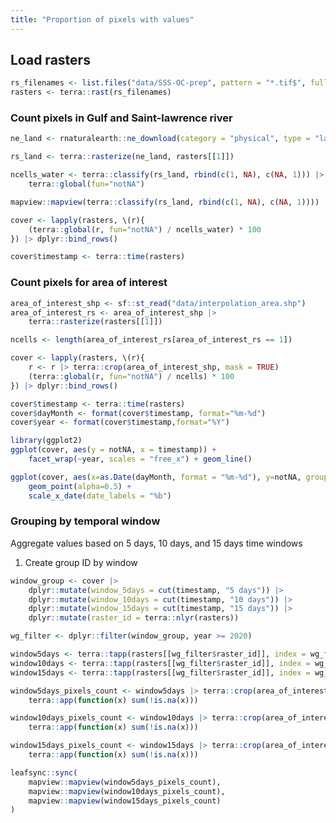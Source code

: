 ```yaml
---
title: "Proportion of pixels with values"
---
```


## Load rasters

```R
rs_filenames <- list.files("data/SSS-OC-prep", pattern = "*.tif$", full.names = TRUE)
rasters <- terra::rast(rs_filenames)
```

### Count pixels in Gulf and Saint-lawrence river

```R
ne_land <- rnaturalearth::ne_download(category = "physical", type = "land", returnclass = "sf", scale = "large") |> sf::st_make_valid()

rs_land <- terra::rasterize(ne_land, rasters[[1]])

ncells_water <- terra::classify(rs_land, rbind(c(1, NA), c(NA, 1))) |>
    terra::global(fun="notNA")

mapview::mapview(terra::classify(rs_land, rbind(c(1, NA), c(NA, 1))))

cover <- lapply(rasters, \(r){
    (terra::global(r, fun="notNA") / ncells_water) * 100
}) |> dplyr::bind_rows()

cover$timestamp <- terra::time(rasters)
```

### Count pixels for area of interest

```R
area_of_interest_shp <- sf::st_read("data/interpolation_area.shp") 
area_of_interest_rs <- area_of_interest_shp |>
    terra::rasterize(rasters[[1]])

ncells <- length(area_of_interest_rs[area_of_interest_rs == 1])

cover <- lapply(rasters, \(r){
    r <- r |> terra::crop(area_of_interest_shp, mask = TRUE) 
    (terra::global(r, fun="notNA") / ncells) * 100
}) |> dplyr::bind_rows()

cover$timestamp <- terra::time(rasters)
cover$dayMonth <- format(cover$timestamp, format="%m-%d")
cover$year <- format(cover$timestamp,format="%Y")

library(ggplot2)
ggplot(cover, aes(y = notNA, x = timestamp)) + 
    facet_wrap(~year, scales = "free_x") + geom_line() 

ggplot(cover, aes(x=as.Date(dayMonth, format = "%m-%d"), y=notNA, group = year, color = year)) + 
    geom_point(alpha=0.5) +
    scale_x_date(date_labels = "%b")
```

### Grouping by temporal window

Aggregate values based on 5 days, 10 days, and 15 days time windows

1. Create group ID by window
```R
window_group <- cover |> 
    dplyr::mutate(window_5days = cut(timestamp, "5 days")) |>
    dplyr::mutate(window_10days = cut(timestamp, "10 days")) |>
    dplyr::mutate(window_15days = cut(timestamp, "15 days")) |>
    dplyr::mutate(raster_id = terra::nlyr(rasters))

wg_filter <- dplyr::filter(window_group, year >= 2020)

window5days <- terra::tapp(rasters[[wg_filter$raster_id]], index = wg_filter$window_5days, fun = "mean", na.rm = TRUE, cores = 8)
window10days <- terra::tapp(rasters[[wg_filter$raster_id]], index = wg_filter$window_10days, fun = "mean", na.rm = TRUE, cores = 8)
window15days <- terra::tapp(rasters[[wg_filter$raster_id]], index = wg_filter$window_15days, fun = "mean", na.rm = TRUE,cores = 8)
```


```R
window5days_pixels_count <- window5days |> terra::crop(area_of_interest_shp, mask = TRUE) |>
    terra::app(function(x) sum(!is.na(x)))

window10days_pixels_count <- window10days |> terra::crop(area_of_interest_shp, mask = TRUE) |>
    terra::app(function(x) sum(!is.na(x)))

window15days_pixels_count <- window15days |> terra::crop(area_of_interest_shp, mask = TRUE) |>
    terra::app(function(x) sum(!is.na(x)))

leafsync::sync(
    mapview::mapview(window5days_pixels_count), 
    mapview::mapview(window10days_pixels_count),
    mapview::mapview(window15days_pixels_count)
)
```
